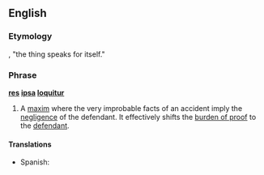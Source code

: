 ==English==

===Etymology===
{{L.}}, "the thing speaks for itself."

===Phrase===
{{wikipedia}}
'''[[res]] [[ipsa]] [[loquitur]]'''

# {{legal}} A [[maxim]] where the very improbable facts of an accident imply the [[negligence]] of the defendant.  It effectively shifts the [[burden of proof]] to the [[defendant]].

====Translations====
*Spanish: {{t|es|la cosa habla por sí misma}}
